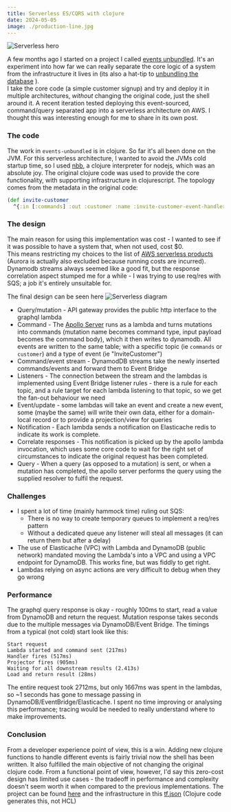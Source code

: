 ```yaml
---
title: Serverless ES/CQRS with clojure
date: 2024-05-05
image: ./production-line.jpg
---
```


![Serverless hero](./serverless-hero.png "")

A few months ago I started on a project I called [events unbundled](https://github.com/p14n/events-unbundled).  It's an experiment into how far we can really separate the core logic of a system from the infrastructure it lives in (its also a hat-tip to [unbundling the database](https://martin.kleppmann.com/2015/03/04/turning-the-database-inside-out.html) ).  
I take the core code (a simple customer signup) and try and deploy it in multiple architectures, *without* changing the original code, just the shell around it.
A recent iteration tested deploying this event-sourced, command/query separated app into a serverless architecture on AWS.  I thought this was interesting enough for me to share in its own post.

### The code

The work in `events-unbundled` is in clojure.  So far it's all been done on the JVM.  For this serverless architecture, I wanted to avoid the JVMs cold startup time, so I used [nbb](https://github.com/babashka/nbb), a clojure interpreter for nodejs, which was an absolute joy.  The original clojure code was used to provide the core functionality, with supporting infrastructure in clojurescript.  The topology comes from the metadata in the original code:

```clojure
(def invite-customer
  ^{:in [:commands] :out :customer :name :invite-customer-event-handler}
```

### The design

The main reason for using this implementation was cost - I wanted to see if it was possible to have a system that, when not used, cost $0.  
This means restricting my choices to the list of [AWS serverless products](https://aws.amazon.com/serverless/) (Aurora is actually also excluded because running costs are incurred).  
Dynamodb streams always seemed like a good fit, but the response correlation aspect stumped me for a while - I was trying to use req/res with SQS; a job it's entirely unsuitable for.

The final design can be seen here
![Serverless diagram](./Serverless.png "Serverless diagram")

* Query/mutation - API gateway provides the public http interface to the graphql lambda
* Command - The [Apollo Server](https://www.apollographql.com/docs/apollo-server/) runs as a lambda and turns mutations into commands (mutation name becomes command type, input payload becomes the command body), which it then writes to dynamodb.  All events are written to the same table; with a specific topic (ie `commands` or `customer`) and a type of event (ie "InviteCustomer")
* Command/event stream - DynamodDB streams take the newly inserted commands/events and forward them to Event Bridge
* Listeners - The connection between the stream and the lambdas is implemented using Event Bridge listener rules - there is a rule for each topic, and a rule target for each lambda listening to that topic, so we get the fan-out behaviour we need
* Event/update - some lambdas will take an event and create a new event, some (maybe the same) will write their own data, either for a domain-local record or to provide a projection/view for queries
* Notification - Each lambda sends a notification on Elasticache redis to indicate its work is complete.  
* Correlate responses - This notification is picked up by the apollo lambda invocation, which uses some core code to wait for the right set of circumstances to indicate the original request has been completed.
* Query - When a query (as opposed to a mutation) is sent, or when a mutation has completed, the apollo server performs the query using the supplied resolver to fulfil the request.

### Challenges
* I spent a lot of time (mainly hammock time) ruling out SQS:
  * There is no way to create temporary queues to implement a req/res pattern
  * Without a dedicated queue any listener will steal all messages (it can return them but after a delay)
* The use of Elasticache (VPC) with Lambda and DynamoDB (public network) mandated moving the Lambda's into a VPC and using a VPC endpoint for DynamoDB. This works fine, but was fiddly to get right.
* Lambdas relying on async actions are very difficult to debug when they go wrong

### Performance
The graphql query response is okay - roughly 100ms to start, read a value from DynamoDB and return the request. Mutation response takes seconds due to the multiple messages via DynamoDB/Event Bridge. The timings from a typical (not cold) start look like this:

```
Start request
Lambda started and command sent (217ms)
Handler fires (517ms)
Projector fires (905ms)
Waiting for all downstream results (2.413s)
Load and return result (28ms)
```
The entire request took 2712ms, but only 1667ms was spent in the lambdas, so ~1 seconds has gone to message passing in DynamoDB/EventBridge/Elasticache. I spent no time improving or analysing this performance; tracing would be needed to really understand where to make improvements.

### Conclusion
From a developer experience point of view, this is a win.  Adding new clojure functions to handle different events is fairly trivial now the shell has been written.  It also fulfilled the main objective of not changing the original clojure code.  From a functional point of view, however, I'd say this zero-cost design has limited use cases - the tradeoff in performance and complexity doesn't seem worth it when compared to the previous implementations.  The project can be found [here](https://github.com/p14n/events-unbundled/tree/main/projects/aws-serverless) and the infrastructure in this [tf.json](./serverless.tf.json) (Clojure code generates this, not HCL)

  